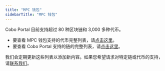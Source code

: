 ```yaml
---
title: "MPC 钱包"
sidebarTitle: "MPC 钱包"
---
```


Cobo Portal 目前支持超过 80 种区块链和 3,000 多种代币。

- 要查看 MPC 钱包支持的代币完整列表，请[点击这里](https://www.cobo.com/zh/tokens)。
- 要查看 Cobo Portal 支持的链的完整列表，请[点击这里](https://www.cobo.com/zh/chains)。

我们会定期更新这些列表以添加新内容。如果您希望请求对特定链或代币的支持，请[联系我们](https://www.cobo.com/zh/contact)。